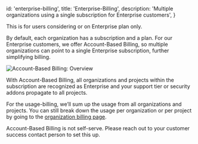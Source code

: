 
  id: 'enterprise-billing',
  title: 'Enterprise-Billing',
  description: 'Multiple organizations using a single subscription for Enterprise customers',
}

<Admonition type="note">This is for users considering or on Enterprise plan only.</Admonition>

By default, each organization has a subscription and a plan. For our Enterprise customers, we offer Account-Based Billing, so multiple organizations can point to a single Enterprise subscription, further simplifying billing.

![Account-Based Billing: Overview](/docs/img/guides/platform/account-based-billing.png)

With Account-Based Billing, all organizations and projects within the subscription are recognized as Enterprise and your support tier or security addons propagate to all projects.

For the usage-billing, we’ll sum up the usage from all organizations and projects. You can still break down the usage per organization or per project by going to the [organization billing page](https://supabase.com/dashboard/org/_/billing).

Account-Based Billing is not self-serve. Please reach out to your customer success contact person to set this up.


